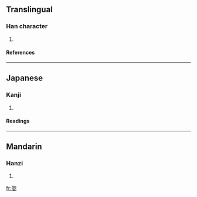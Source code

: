 ==Translingual==
===Han character===
{{Han char|rn=38|rad=女|as=05|sn=8|four=2740<sub>4</sub>|canj=弓山女 (NUV)}}
# {{defn|Han|sort=女05}}
====References====
{{Han ref|kx=0257.210|dkj=06131|dj=0522.170|hdz=21040.040|uh=59B4|ud=22964|bh=CC53|bd=52307}}
----
==Japanese==
===Kanji===
{{ja-kanji|grade=|rs=女05}}
# {{defn|Japanese}} 
====Readings====
{{ja-readings|on=[[えん]] (en), [[おん]] (on)|kun=[[たおやか]] (taoyaka)}}
----
==Mandarin==
===Hanzi===
{{cmn-hanzi|pin=[[qì]] (qi4), [[yuǎn]] (yuan3)|wg=ch'i<sup>4</sup>, yüan<sup>3</sup>}}
# {{defn|Mandarin}}

[[fr:妴]]